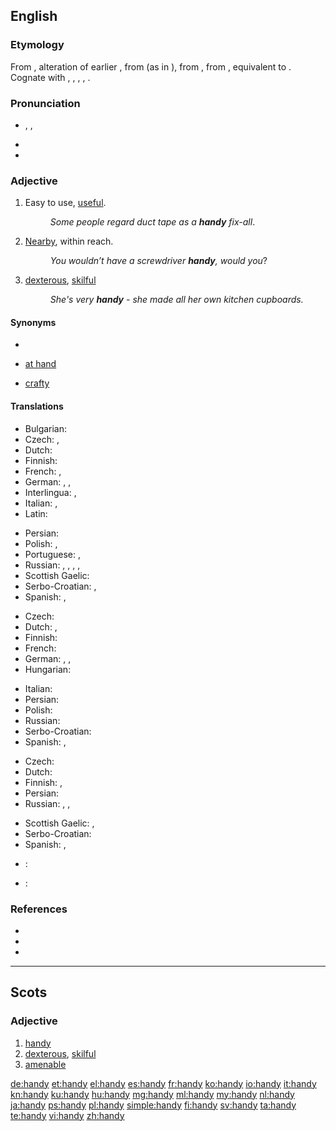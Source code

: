 {{also|Handy}}
==English==

===Etymology===
From {{etyl|enm}}, alteration of earlier {{term|hendi||handy, skillful|lang=enm}}, from {{etyl|ang}} {{term|hendig|hendiġ|skillful|lang=ang}} (as in {{term|listhendig|listhendiġ|skilled in art|lang=ang}}), from {{etyl|gem-pro|en}} {{recons|handugaz||handy, skillful, nimble|lang=gem-pro}}, from {{recons|handuz||hand|lang=gem-pro}}, equivalent to {{suffix|hand|y|lang=-}}. Cognate with {{etyl|gml|-}} {{term|handich||skillful, apt|lang=gml}}, {{etyl|gmh|-}} {{term|handec|lang=gmh}}, {{term|hendec||manual, hand-held|lang=gmh}}, {{etyl|non|-}} {{term|hǫndugr||sc=Latinx|efficient|lang=non}}, {{etyl|got|-}} {{term|𐌷𐌰𐌽𐌳𐌿𐌲𐍃||tr=handugs|wise, clever|lang=got|sc=Goth}}.

===Pronunciation===
* {{enPR|hăn'di}}, {{IPA|/ˈhæn.di/}}, {{X-SAMPA|/"h{n.di/}}
* {{audio|En-us-handy.ogg|Audio (US)}}
* {{rhymes|ændi}}

===Adjective===
{{en-adj|handi|er}}

# Easy to use, [[useful]].
#: ''Some people regard duct tape as a '''handy''' fix-all''.
# [[nearby|Nearby]], within reach.
#: ''You wouldn’t have a screwdriver '''handy''', would you''?
# {{dialect}} [[dexterous]], [[skilful]]
#: ''She's very '''handy''' - she made all her own kitchen cupboards.''

====Synonyms====
* {{sense|useful}}
* {{sense|nearby}} [[at hand]]
* {{sense|skilful}} [[crafty]]

====Translations====
{{trans-top|easy to use}}
* Bulgarian: {{t+|bg|полезен|m}}
* Czech: {{t-|cs|praktický}}, {{t-|cs|užitečný}}
* Dutch: {{t+|nl|handig}}
* Finnish: {{t+|fi|kätevä}}
* French: {{t+|fr|pratique}}, {{t+|fr|commode}}
* German: {{t|de|anstellig}}, {{t|de|handlich}}, {{t+|de|praktisch}}
* Interlingua: {{t|ia|utile}}, {{t|ia|commode}}
* Italian: {{t+|it|utile}}, {{t+|it|pratico}}
* Latin: {{t-|la|utilis}}
{{trans-mid}}
* Persian: {{t+|fa|سودمند|sc=fa-Arab}}
* Polish: {{t|pl|wygodny|m}}, {{t|pl|dogodny|m}}
* Portuguese: {{t+|pt|útil}}, {{t+|pt|prático}}
* Russian: {{t+|ru|удобный|tr=udóbnyj}} {{qualifier|convenient, comfortable}}, {{t+|ru|полезный|tr=poléznyj}} {{qualifier|useful}}, {{t+|ru|практичный|tr=praktíčnyj}} {{qualifier|practical}}, {{t+|ru|портативный|tr=portatívnyj|sc=Cyrl}} {{qualifier|portable}}, {{t+|ru|кстати|tr=kstáti|sc=Cyrl}} {{qualifier|adverbial: to the purpose}}
* Scottish Gaelic: {{t-|gd|goireasach}}
* Serbo-Croatian: {{t|sh|nadomak}}, {{t-|sh|практичан|sc=Cyrl}}
* Spanish: {{t+|es|práctico}}, {{t-|es|hábil}}
{{trans-bottom}}

{{trans-top|within reach}}
* Czech: {{t-|cs|po ruce}}
* Dutch: {{t|nl|binnen handbereik}}, {{t|nl|bij de hand}}
* Finnish: {{t-SOP|fi|[[käsi#Finnish|käden]] [[ulottuvilla]]}}
* French: {{t-|fr|à portée de main}}
* German: {{t|de|in Reichweite}}, {{t|de|griffbereit}}, {{t|de|zur Hand}}
* Hungarian: {{t-|hu|kéznél}}
{{trans-mid}}
* Italian: {{t+|it|comodo}}
* Persian: {{t+|fa|در دسترس|sc=fa-Arab}}
* Polish: {{t|pl|podręczny|m}}
* Russian: {{t+|ru|рука|tr=pod rukój|alt=под рукой}} {{qualifier|at hand, lit.: under hand}}
* Serbo-Croatian: {{t-|sh|приручан|sc=Cyrl}}
* Spanish: {{t-|es|a mano}}, {{t+|es|cerca}}
{{trans-bottom}}

{{trans-top|dexterous}}
* Czech: {{t-|cs|šikovný}}
* Dutch: {{t+|nl|handig}}
* Finnish: {{t|fi|kätevä}}, {{t|fi|taitava}}
* Persian: {{t+|fa|ماهر|sc=fa-Arab}}
* Russian: {{t+|ru|ловкий|tr=lóvkij}}, {{t+|ru|искусный|tr=iskúsnyj}}, {{t+|ru|умелый|tr=umélyj}} {{qualifier|skilful}}
{{trans-mid}}
* Scottish Gaelic: {{t-|gd|tapaidh}}, {{t-|gd|deas}}
* Serbo-Croatian: {{t-|sh|спретан|sc=Cyrl}}
* Spanish: {{t-|es|hábil}}, {{t+|es|diestro}}
{{trans-bottom}}

{{checktrans-top}}
* {{ttbc|fr}}: {{t+|fr|maniable}}
{{trans-mid}}
* {{ttbc|roa-jer}}: {{tø|roa-jer|manniabl'ye|m|f}}
{{trans-bottom}}

===References===
* {{R:Webster 1913}}
* {{R:Century 1911}}
* {{R:OneLook}}

----

==Scots==

===Adjective===
{{sco-adj|hand|ier|iest}}

# [[handy#English|handy]]
# [[dexterous]], [[skilful]]
# [[amenable]] {{gloss|of an animal}}

[[de:handy]]
[[et:handy]]
[[el:handy]]
[[es:handy]]
[[fr:handy]]
[[ko:handy]]
[[io:handy]]
[[it:handy]]
[[kn:handy]]
[[ku:handy]]
[[hu:handy]]
[[mg:handy]]
[[ml:handy]]
[[my:handy]]
[[nl:handy]]
[[ja:handy]]
[[ps:handy]]
[[pl:handy]]
[[simple:handy]]
[[fi:handy]]
[[sv:handy]]
[[ta:handy]]
[[te:handy]]
[[vi:handy]]
[[zh:handy]]